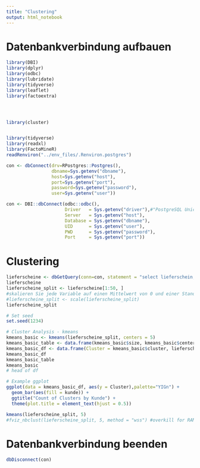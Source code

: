 ```yaml
---
title: "Clustering"
output: html_notebook
---
```


# Datenbankverbindung aufbauen

```r
library(DBI)
library(dplyr)
library(odbc)
library(lubridate)
library(tidyverse)
library(leaflet)
library(factoextra)




library(cluster)


library(tidyverse)
library(readxl)
library(FactoMineR)
readRenviron("../env_files/.Renviron.postgres")
```

```r
con <- dbConnect(drv=RPostgres::Postgres(),
                 dbname=Sys.getenv("dbname"),
                 host=Sys.getenv("host"),
                 port=Sys.getenv("port"),
                 password=Sys.getenv("password"),
                 user=Sys.getenv("user"))
```

```r
con <- DBI::dbConnect(odbc::odbc(),
                      Driver   = Sys.getenv("driver"),#"PostgreSQL Unicode",
                      Server   = Sys.getenv("host"),
                      Database = Sys.getenv("dbname"),
                      UID      = Sys.getenv("user"),
                      PWD      = Sys.getenv("password"),
                      Port     = Sys.getenv("port"))
```

# Clustering

```r
lieferscheine <- dbGetQuery(conn=con, statement = "select lieferschein, kunde from verkaeufe Group By lieferschein, kunde Order By lieferschein")
lieferscheine
lieferscheine_split <- lieferscheine[1:50, ]
#skalieren Sie jede Variable auf einen Mittelwert von 0 und einer Standardabweichung von 1
#lieferscheine_split <- scale(lieferscheine_split)
lieferscheine_split
```

```r
# Set seed
set.seed(1234)

# Cluster Analysis - kmeans
kmeans_basic <- kmeans(lieferscheine_split, centers = 5)
kmeans_basic_table <- data.frame(kmeans_basic$size, kmeans_basic$centers)
kmeans_basic_df <- data.frame(Cluster = kmeans_basic$cluster, lieferscheine_split)
kmeans_basic_df
kmeans_basic_table
kmeans_basic
# head of df
```

```r
# Example ggplot
ggplot(data = kmeans_basic_df, aes(y = Cluster),palette="YIGn") +
  geom_bar(aes(fill = kunde)) +
  ggtitle("Count of Clusters by Kunde") +
  theme(plot.title = element_text(hjust = 0.5))
```

```r
kmeans(lieferscheine_split, 5)
#fviz_nbclust(lieferscheine_split, 5, method = "wss") #overkill for RAM
```



# Datenbankverbindung beenden
```r
dbDisconnect(con)
```